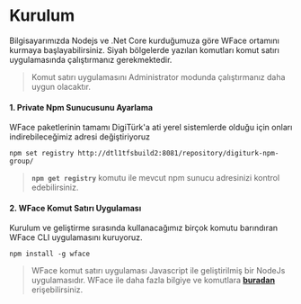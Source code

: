 # Kurulum

Bilgisayarımızda Nodejs ve .Net Core kurduğumuza göre WFace ortamını kurmaya başlayabilirsiniz.
Siyah bölgelerde yazılan komutları komut satırı uygulamasında çalıştırmanız gerekmektedir.

> Komut satırı uygulamasını Administrator modunda çalıştırmanız daha uygun olacaktır.

#### 1. Private Npm Sunucusunu Ayarlama

WFace paketlerinin tamamı DigiTürk'a ati yerel sistemlerde olduğu için onları indirebileceğimiz adresi değiştiriyoruz

```console
npm set registry http://dtl1tfsbuild2:8081/repository/digiturk-npm-group/
```
> __`npm get registry`__ komutu ile mevcut npm sunucu adresinizi kontrol edebilirsiniz.

#### 2. WFace Komut Satırı Uygulaması

Kurulum ve geliştirme sırasında kullanacağımız birçok komutu barındıran WFace CLI uygulamasını kuruyoruz. 

```console
npm install -g wface
```
> WFace komut satırı uygulaması Javascript ile geliştirilmiş bir NodeJs uygulamasıdır.
WFace ile daha fazla bilgiye ve komutlara [__buradan__]() erişebilirsiniz.


